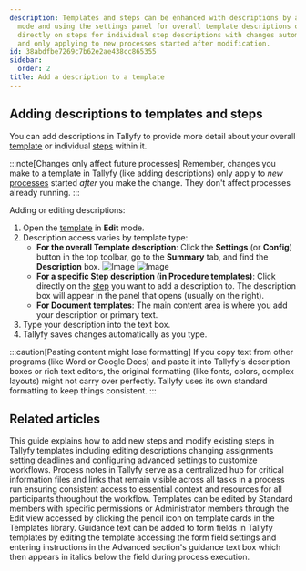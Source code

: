 ```yaml
---
description: Templates and steps can be enhanced with descriptions by accessing edit
  mode and using the settings panel for overall template descriptions or clicking
  directly on steps for individual step descriptions with changes automatically saving
  and only applying to new processes started after modification.
id: 38abdfbe7269c7b62e2ae438cc865355
sidebar:
  order: 2
title: Add a description to a template
---
```


## Adding descriptions to templates and steps

You can add descriptions in Tallyfy to provide more detail about your overall [template](/products/pro/documenting/templates/) or individual [steps](/products/pro/tracking-and-tasks/tasks/) within it.

:::note[Changes only affect future processes]
Remember, changes you make to a template in Tallyfy (like adding descriptions) only apply to *new* [processes](/products/pro/tracking-and-tasks/processes/) started *after* you make the change. They don't affect processes already running.
:::

Adding or editing descriptions:

1.  Open the [template](/products/pro/documenting/templates/) in **Edit** mode.
2.  Description access varies by template type:
    *   **For the overall Template description**: Click the **Settings** (or **Config**) button in the top toolbar, go to the **Summary** tab, and find the **Description** box.
        ![Image](https://screenshots.tallyfy.com/tallyfy%2Fpro%2Fdesktop-light-click-config-template.png)
        ![Image](https://screenshots.tallyfy.com/tallyfy%2Fpro%2Fdesktop-light-description-template.png)
    *   **For a specific Step description (in Procedure templates)**: Click directly on the [step](/products/pro/tracking-and-tasks/tasks/) you want to add a description to. The description box will appear in the panel that opens (usually on the right).
    *   **For Document templates**: The main content area is where you add your description or primary text.
3.  Type your description into the text box.
4.  Tallyfy saves changes automatically as you type.

:::caution[Pasting content might lose formatting]
If you copy text from other programs (like Word or Google Docs) and paste it into Tallyfy's description boxes or rich text editors, the original formatting (like fonts, colors, complex layouts) might not carry over perfectly. Tallyfy uses its own standard formatting to keep things consistent.
:::


## Related articles
<CardGrid>
<LinkTitleCard header="<b>Edit Templates > Edit steps</b>" href="/products/pro/documenting/templates/edit-templates/edit-steps/" > This guide explains how to add new steps and modify existing steps in Tallyfy templates including editing descriptions changing assignments setting deadlines and configuring advanced settings to customize workflows. </LinkTitleCard>
<LinkTitleCard header="<b>Edit Processes > Add process notes</b>" href="/products/pro/tracking-and-tasks/processes/edit-processes/how-to-add-process-notes/" > Process notes in Tallyfy serve as a centralized hub for critical information files and links that remain visible across all tasks in a process run ensuring consistent access to essential context and resources for all participants throughout the workflow. </LinkTitleCard>
<LinkTitleCard header="<b>Templates > Edit a template</b>" href="/products/pro/documenting/templates/edit-templates/" > Templates can be edited by Standard members with specific permissions or Administrator members through the Edit view accessed by clicking the pencil icon on template cards in the Templates library. </LinkTitleCard>
<LinkTitleCard header="<b>Edit Templates > Add guidance text to a step</b>" href="/products/pro/documenting/templates/edit-templates/how-to-add-guidance-text-to-template-steps/" > Guidance text can be added to form fields in Tallyfy templates by editing the template accessing the form field settings and entering instructions in the Advanced section's guidance text box which then appears in italics below the field during process execution. </LinkTitleCard>
</CardGrid>